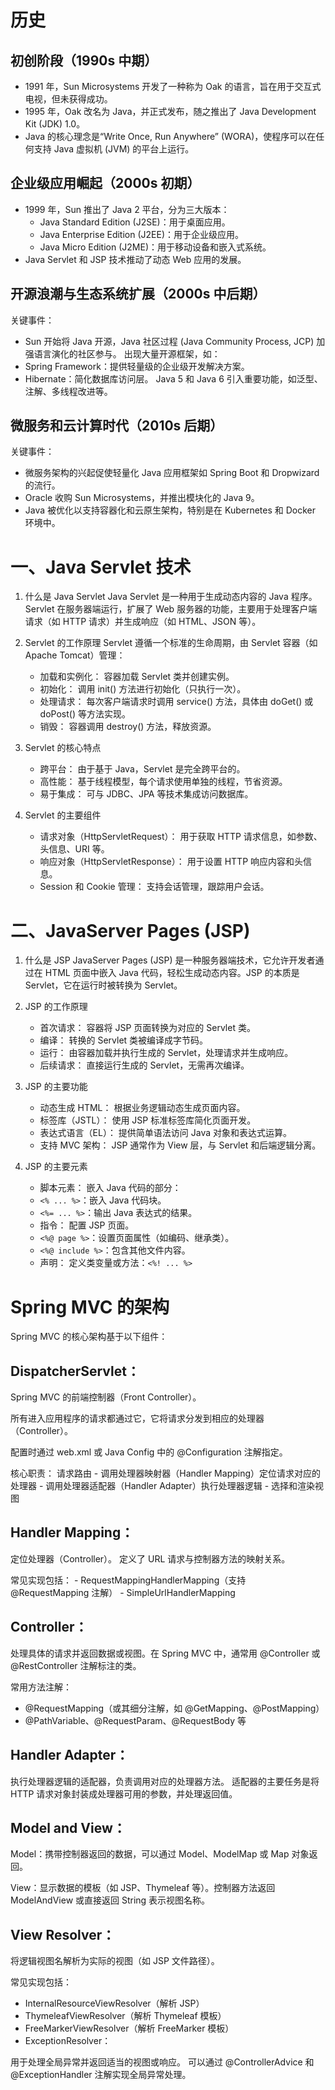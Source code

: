 # 历史

## 初创阶段（1990s 中期）
- 1991 年，Sun Microsystems 开发了一种称为 Oak 的语言，旨在用于交互式电视，但未获得成功。
- 1995 年，Oak 改名为 Java，并正式发布，随之推出了 Java Development Kit (JDK) 1.0。
- Java 的核心理念是“Write Once, Run Anywhere” (WORA)，使程序可以在任何支持 Java 虚拟机 (JVM) 的平台上运行。

## 企业级应用崛起（2000s 初期）
- 1999 年，Sun 推出了 Java 2 平台，分为三大版本：
    - Java Standard Edition (J2SE)：用于桌面应用。
    - Java Enterprise Edition (J2EE)：用于企业级应用。
    - Java Micro Edition (J2ME)：用于移动设备和嵌入式系统。
- Java Servlet 和 JSP 技术推动了动态 Web 应用的发展。

## 开源浪潮与生态系统扩展（2000s 中后期）
关键事件：
- Sun 开始将 Java 开源，Java 社区过程 (Java Community Process, JCP) 加强语言演化的社区参与。
出现大量开源框架，如：
- Spring Framework：提供轻量级的企业级开发解决方案。
- Hibernate：简化数据库访问层。
Java 5 和 Java 6 引入重要功能，如泛型、注解、多线程改进等。

## 微服务和云计算时代（2010s 后期）
关键事件：
- 微服务架构的兴起促使轻量化 Java 应用框架如 Spring Boot 和 Dropwizard 的流行。
- Oracle 收购 Sun Microsystems，并推出模块化的 Java 9。
- Java 被优化以支持容器化和云原生架构，特别是在 Kubernetes 和 Docker 环境中。

# 一、Java Servlet 技术
1. 什么是 Java Servlet
Java Servlet 是一种用于生成动态内容的 Java 程序。Servlet 在服务器端运行，扩展了 Web 服务器的功能，主要用于处理客户端请求（如 HTTP 请求）并生成响应（如 HTML、JSON 等）。

2. Servlet 的工作原理
Servlet 遵循一个标准的生命周期，由 Servlet 容器（如 Apache Tomcat）管理：
    - 加载和实例化： 容器加载 Servlet 类并创建实例。
    - 初始化： 调用 init() 方法进行初始化（只执行一次）。
    - 处理请求： 每次客户端请求时调用 service() 方法，具体由 doGet() 或 doPost() 等方法实现。
    - 销毁： 容器调用 destroy() 方法，释放资源。

3. Servlet 的核心特点
    - 跨平台： 由于基于 Java，Servlet 是完全跨平台的。
    - 高性能： 基于线程模型，每个请求使用单独的线程，节省资源。
    - 易于集成： 可与 JDBC、JPA 等技术集成访问数据库。

4. Servlet 的主要组件
    - 请求对象（HttpServletRequest）： 用于获取 HTTP 请求信息，如参数、头信息、URI 等。
    - 响应对象（HttpServletResponse）： 用于设置 HTTP 响应内容和头信息。
    - Session 和 Cookie 管理： 支持会话管理，跟踪用户会话。


# 二、JavaServer Pages (JSP)
1. 什么是 JSP
JavaServer Pages (JSP) 是一种服务器端技术，它允许开发者通过在 HTML 页面中嵌入 Java 代码，轻松生成动态内容。JSP 的本质是 Servlet，它在运行时被转换为 Servlet。

2. JSP 的工作原理
    - 首次请求： 容器将 JSP 页面转换为对应的 Servlet 类。
    - 编译： 转换的 Servlet 类被编译成字节码。
    - 运行： 由容器加载并执行生成的 Servlet，处理请求并生成响应。
    - 后续请求： 直接运行生成的 Servlet，无需再次编译。

3. JSP 的主要功能
    - 动态生成 HTML： 根据业务逻辑动态生成页面内容。
    - 标签库（JSTL）： 使用 JSP 标准标签库简化页面开发。
    - 表达式语言（EL）： 提供简单语法访问 Java 对象和表达式运算。
    - 支持 MVC 架构： JSP 通常作为 View 层，与 Servlet 和后端逻辑分离。

4. JSP 的主要元素
    - 脚本元素： 嵌入 Java 代码的部分：
    - `<% ... %>`：嵌入 Java 代码块。
    - `<%= ... %>`：输出 Java 表达式的结果。
    - 指令： 配置 JSP 页面。
    - `<%@ page %>`：设置页面属性（如编码、继承类）。
    - `<%@ include %>`：包含其他文件内容。
    - 声明： 定义类变量或方法：`<%! ... %>`

# Spring MVC 的架构
Spring MVC 的核心架构基于以下组件：

## DispatcherServlet：

Spring MVC 的前端控制器（Front Controller）。

所有进入应用程序的请求都通过它，它将请求分发到相应的处理器（Controller）。

配置时通过 web.xml 或 Java Config 中的 @Configuration 注解指定。

核心职责： 请求路由
    - 调用处理器映射器（Handler Mapping）定位请求对应的处理器
    - 调用处理器适配器（Handler Adapter）执行处理器逻辑
    - 选择和渲染视图

## Handler Mapping：

定位处理器（Controller）。 定义了 URL 请求与控制器方法的映射关系。

常见实现包括：
    - RequestMappingHandlerMapping（支持 @RequestMapping 注解）
    - SimpleUrlHandlerMapping

## Controller：

处理具体的请求并返回数据或视图。在 Spring MVC 中，通常用 @Controller 或 @RestController 注解标注的类。

常用方法注解：
- @RequestMapping（或其细分注解，如 @GetMapping、@PostMapping）
- @PathVariable、@RequestParam、@RequestBody 等

## Handler Adapter：

执行处理器逻辑的适配器，负责调用对应的处理器方法。
适配器的主要任务是将 HTTP 请求对象封装成处理器可用的参数，并处理返回值。

## Model and View：

Model：携带控制器返回的数据，可以通过 Model、ModelMap 或 Map 对象返回。

View：显示数据的模板（如 JSP、Thymeleaf 等）。控制器方法返回 ModelAndView 或直接返回 String 表示视图名称。

## View Resolver：

将逻辑视图名解析为实际的视图（如 JSP 文件路径）。

常见实现包括：
- InternalResourceViewResolver（解析 JSP）
- ThymeleafViewResolver（解析 Thymeleaf 模板）
- FreeMarkerViewResolver（解析 FreeMarker 模板）
- ExceptionResolver：

用于处理全局异常并返回适当的视图或响应。
可以通过 @ControllerAdvice 和 @ExceptionHandler 注解实现全局异常处理。
